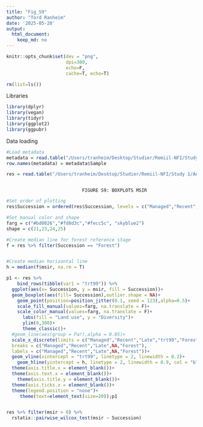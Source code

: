 ```yaml
---
title: "Fig_S9"
author: "Tord Ranheim"
date: '2025-05-20'
output:
  html_document:
    keep_md: no
---
```




```r
knitr::opts_chunk$set(dev = "png",
                      dpi=300,
                      echo=F,
                      cache=T, echo=T)
```


```r
rm(list=ls())
```


Libraries
```r
library(dplyr)
library(vegan)
library(tidyr)
library(ggplot2)
library(ggpubr)
```


Data loading
```r

#Load metadata
metadata = read.table("/Users/tranheim/Desktop/Studier/Remiil-NFI/Study 1/Processing/Metadata/Result/metadata.txt")
row.names(metadata) = metadata$Sample

res = read.table("/Users/tranheim/Desktop/Studier/Remiil-NFI/Study 1/Analyses/SIR/Results/res_sir.txt")



```



                                FIGURE S9: BOXPLOTS MSIR
############################################################################################
```r

#Set order of plotting
res$Succession = ordered(res$Succession, levels = c("Managed","Recent","Late","Forest"))

#Set manual color and shape
farg = c("#bd0026","#fd8d3c","#fecc5c", "skyblue2")
shape = c(21,23,24,25)

#Create median line for forest reference stage
f = res %>% filter(Succession == "Forest") 



```


```r

#Create median horizontal line
h = median(f$msir, na.rm = T)

p1 <- res %>%
    bind_rows(tibble(var1 = "trt99")) %>% 
  ggplot(aes(x= Succession, y = msir, fill = Succession))+
  geom_boxplot(aes(fill= Succession),outlier.shape = NA)+
    geom_point(position=position_jitter(0.1, seed = 123),alpha=0.5)+
    scale_fill_manual(values=farg, na.translate = F)+
    scale_color_manual(values=farg, na.translate = F)+
      labs(fill = "Land use", y = "Diversity")+
      ylim(0,300)+
      theme_classic()+
  #geom_line(aes(group = Par),alpha = 0.05)+
  scale_x_discrete(limits = c("Managed","Recent","Late","trt99","Forest"),
  breaks = c("Managed","Recent","Late",NA,"Forest"),
  labels = c("Managed","Recent","Late",NA,"Forest"))+
  geom_vline(xintercept = "trt99", linetype = 2, linewidth = 0.2)+
    geom_hline(yintercept = h, linetype = 2, linewidth = 0.9, col = "black")+
  theme(axis.title.x = element_blank())+
  theme(axis.text.x = element_blank())+
    theme(axis.title.y = element_blank())+
  theme(axis.ticks.x = element_blank())+
  theme(legend.position = "none")+
     theme(text=element_text(size=20));p1


res %>% filter(msir > 0) %>%
  rstatix::pairwise_wilcox_test(msir ~ Succession)

```



